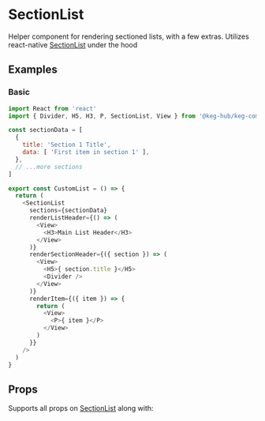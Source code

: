 <!--- SectionList.stories.mdx -->



<Meta title="Components/Lists/SectionList" component={SectionList}/>

# SectionList

Helper component for rendering sectioned lists, with a few extras.
Utilizes react-native [SectionList](https://reactnative.dev/docs/sectionlist) under the hood

## Examples

### Basic
<Preview>
  <Story name="Basic">
    <Basic />
  </Story>
</Preview>

```js
import React from 'react'
import { Divider, H5, H3, P, SectionList, View } from '@keg-hub/keg-components'

const sectionData = [
  {
    title: 'Section 1 Title',
    data: [ 'First item in section 1' ],
  },
  // ...more sections
]

export const CustomList = () => {
  return (
    <SectionList
      sections={sectionData}
      renderListHeader={() => (
        <View>
          <H3>Main List Header</H3>
        </View>
      )}
      renderSectionHeader={({ section }) => (
        <View>
          <H5>{ section.title }</H5>
          <Divider />
        </View>
      )}
      renderItem={({ item }) => {
        return (
          <View>
            <P>{ item }</P>
          </View>
        )
      }}
    />
  )
}
```


## Props
Supports all props on [SectionList](https://reactnative.dev/docs/sectionlist#props) 
along with:

<Props of={SectionListNative} />


